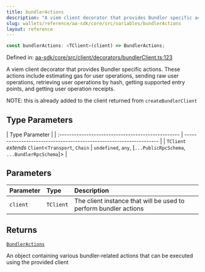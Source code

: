 ```yaml
---
title: bundlerActions
description: "A viem client decorator that provides Bundler specific actions. These actions include estimating gas for user operations, sending raw user operations, retrieving user operations by hash, getting supported entry points, and getting user operation receipts.  NOTE: this is already added to the client returned from `createBundlerClient`"
slug: wallets/reference/aa-sdk/core/src/variables/bundlerActions
layout: reference
---
```


```ts
const bundlerActions: <TClient>(client) => BundlerActions;
```

Defined in: [aa-sdk/core/src/client/decorators/bundlerClient.ts:123](https://github.com/alchemyplatform/aa-sdk/blob/923a52171f7246172caf350853843e6680197da9/aa-sdk/core/src/client/decorators/bundlerClient.ts#L123)

A viem client decorator that provides Bundler specific actions.
These actions include estimating gas for user operations, sending raw user operations, retrieving user operations by hash, getting supported entry points, and getting user operation receipts.

NOTE: this is already added to the client returned from `createBundlerClient`

## Type Parameters

| Type Parameter                                     |
| :------------------------------------------------- | ------------------------------------------------------------------- |
| `TClient` _extends_ `Client`\<`Transport`, `Chain` | `undefined`, `any`, \[`...PublicRpcSchema`, `...BundlerRpcSchema`]> |

## Parameters

| Parameter | Type      | Description                                                      |
| :-------- | :-------- | :--------------------------------------------------------------- |
| `client`  | `TClient` | The client instance that will be used to perform bundler actions |

## Returns

[`BundlerActions`](../type-aliases/BundlerActions.mdx)

An object containing various bundler-related actions that can be executed using the provided client

